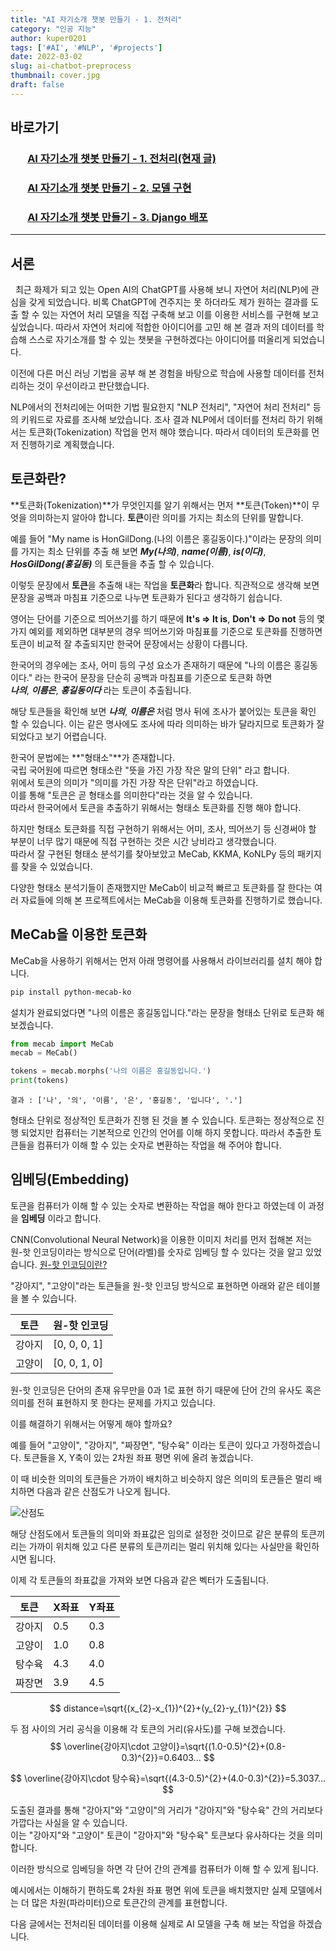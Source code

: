 ```yaml
---
title: "AI 자기소개 챗봇 만들기 - 1. 전처리"
category: "인공 지능"
author: kuper0201
tags: ['#AI', '#NLP', '#projects']
date: 2022-03-02
slug: ai-chatbot-preprocess
thumbnail: cover.jpg
draft: false
---
```



## 바로가기

### &nbsp; &nbsp; &nbsp; &nbsp;[AI 자기소개 챗봇 만들기 - 1. 전처리(현재 글)](#서론)
### &nbsp; &nbsp; &nbsp; &nbsp;[AI 자기소개 챗봇 만들기 - 2. 모델 구현]()
### &nbsp; &nbsp; &nbsp; &nbsp;[AI 자기소개 챗봇 만들기 - 3. Django 배포]()

---

## 서론

&nbsp;&nbsp;최근 화제가 되고 있는 Open AI의 ChatGPT를 사용해 보니 자연어 처리(NLP)에 관심을 갖게 되었습니다.
비록 ChatGPT에 견주지는 못 하더라도 제가 원하는 결과를 도출 할 수 있는 자연어 처리 모델을 직접 구축해 보고 이를 이용한 서비스를 구현해 보고 싶었습니다.
따라서 자연어 처리에 적합한 아이디어를 고민 해 본 결과 저의 데이터를 학습해 스스로 자기소개를 할 수 있는 챗봇을 구현하겠다는 아이디어를 떠올리게 되었습니다.

이전에 다른 머신 러닝 기법을 공부 해 본 경험을 바탕으로 학습에 사용할 데이터를 전처리하는 것이 우선이라고 판단했습니다.

NLP에서의 전처리에는 어떠한 기법 필요한지 "NLP 전처리", "자연어 처리 전처리" 등의 키워드로 자료를 조사해 보았습니다. 조사 결과 NLP에서 데이터를 전처리 하기 위해서는 토큰화(Tokenization) 작업을 먼저 해야 했습니다. 따라서 데이터의 토큰화를 먼저 진행하기로 계획했습니다.

## 토큰화란?

**토큰화(Tokenization)**가 무엇인지를 알기 위해서는 먼저 **토큰(Token)**이 무엇을 의미하는지 알아야 합니다.
**토큰**이란 의미를 가지는 최소의 단위를 말합니다.

예를 들어 "My name is HonGilDong.(나의 이름은 홍길동이다.)"이라는 문장의 의미를 가지는 최소 단위를 추출 해 보면 ***My(나의)***, ***name(이름)***, ***is(이다)***, ***HosGilDong(홍길동)*** 의 토큰들을 추출 할 수 있습니다.

이렇듯 문장에서 **토큰**을 추출해 내는 작업을 **토큰화**라 합니다.
직관적으로 생각해 보면 문장을 공백과 마침표 기준으로 나누면 토큰화가 된다고 생각하기 쉽습니다.

영어는 단어를 기준으로 띄어쓰기를 하기 때문에 **It's => It is**, **Don't => Do not** 등의 몇 가지 예외를 제외하면 대부분의 경우 띄어쓰기와 마침표를 기준으로 토큰화를 진행하면 토큰이 비교적 잘 추출되지만 한국어 문장에서는 상황이 다릅니다.

한국어의 경우에는 조사, 어미 등의 구성 요소가 존재하기 때문에 "나의 이름은 홍길동이다." 라는 한국어 문장을 단순히 공백과 마침표를 기준으로 토큰화 하면<br/>
***나의***, ***이름은***, ***홍길동이다*** 라는 토큰이 추출됩니다.

해당 토큰들을 확인해 보면 ***나의***, ***이름은*** 처럼 명사 뒤에 조사가 붙어있는 토큰을 확인 할 수 있습니다.
이는 같은 명사에도 조사에 따라 의미하는 바가 달라지므로 토큰화가 잘 되었다고 보기 어렵습니다.

한국어 문법에는 **"형태소"**가 존재합니다.<br/>
국립 국어원에 따르면 형태소란 "뜻을 가진 가장 작은 말의 단위" 라고 합니다.<br/>
위에서 토큰의 의미가 "의미를 가진 가장 작은 단위"라고 하였습니다.<br/>
이를 통해 "토큰은 곧 형태소를 의미한다"라는 것을 알 수 있습니다.<br/>
따라서 한국어에서 토큰을 추출하기 위해서는 형태소 토큰화를 진행 해야 합니다.

하지만 형태소 토큰화를 직접 구현하기 위해서는 어미, 조사, 띄어쓰기 등 신경써야 할 부분이 너무 많기 때문에 직접 구현하는 것은 시간 낭비라고 생각했습니다.<br/>
따라서 잘 구현된 형태소 분석기를 찾아보았고 MeCab, KKMA, KoNLPy 등의 패키지를 찾을 수 있었습니다.

다양한 형태소 분석기들이 존재했지만 MeCab이 비교적 빠르고 토큰화를 잘 한다는 여러 자료들에 의해 본 프로젝트에서는 MeCab을 이용해 토큰화를 진행하기로 했습니다.

## MeCab을 이용한 토큰화

MeCab을 사용하기 위해서는 먼저 아래 명령어를 사용해서 라이브러리를 설치 해야 합니다.

```bash
pip install python-mecab-ko
```

설치가 완료되었다면 "나의 이름은 홍길동입니다."라는 문장을 형태소 단위로 토큰화 해 보겠습니다.

```python
from mecab import MeCab
mecab = MeCab()

tokens = mecab.morphs('나의 이름은 홍길동입니다.')
print(tokens)
```

```
결과 : ['나', '의', '이름', '은', '홍길동', '입니다', '.']
```
형태소 단위로 정상적인 토큰화가 진행 된 것을 볼 수 있습니다.
토큰화는 정상적으로 진행 되었지만 컴퓨터는 기본적으로 인간의 언어를 이해 하지 못합니다.
따라서 추출한 토큰들을 컴퓨터가 이해 할 수 있는 숫자로 변환하는 작업을 해 주어야 합니다.

## 임베딩(Embedding)

토큰을 컴퓨터가 이해 할 수 있는 숫자로 변환하는 작업을 해야 한다고 하였는데 이 과정을 **임베딩** 이라고 합니다.

CNN(Convolutional Neural Network)을 이용한 이미지 처리를 먼저 접해본 저는 원-핫 인코딩이라는 방식으로 단어(라벨)를 숫자로 임베딩 할 수 있다는 것을 알고 있었습니다. [원-핫 인코딩이란?](#원핫인코딩)

"강아지", "고양이"라는 토큰들을 원-핫 인코딩 방식으로 표현하면 아래와 같은 테이블을 볼 수 있습니다.

| 토큰 | 원-핫 인코딩 |
|---|---|
| 강아지 | [0, 0, 0, 1] |
| 고양이 | [0, 0, 1, 0] |

원-핫 인코딩은 단어의 존재 유무만을 0과 1로 표현 하기 때문에 단어 간의 유사도 혹은 의미를 전혀 표현하지 못 한다는 문제를 가지고 있습니다.

이를 해결하기 위해서는 어떻게 해야 할까요?

예를 들어 "고양이", "강아지", "짜장면", "탕수육" 이라는 토큰이 있다고 가정하겠습니다.
토큰들을 X, Y축이 있는 2차원 좌표 평면 위에 올려 놓겠습니다.

이 때 비슷한 의미의 토큰들은 가까이 배치하고 비슷하지 않은 의미의 토큰들은 멀리 배치하면 다음과 같은 산점도가 나오게 됩니다.

![산점도](./images/Figure_1.png)

해당 산점도에서 토큰들의 의미와 좌표값은 임의로 설정한 것이므로 같은 분류의 토큰끼리는 가까이 위치해 있고 다른 분류의 토큰끼리는 멀리 위치해 있다는 사실만을 확인하시면 됩니다.

이제 각 토큰들의 좌표값을 가져와 보면 다음과 같은 벡터가 도출됩니다.

| 토큰 | X좌표 | Y좌표 |
|---|---|---|
| 강아지 | 0.5 | 0.3 |
| 고양이 | 1.0 | 0.8 |
| 탕수육 | 4.3 | 4.0 |
| 짜장면 | 3.9 | 4.5 |

$$
distance=\sqrt{(x_{2}-x_{1})^{2}+(y_{2}-y_{1})^{2}}
$$

두 점 사이의 거리 공식을 이용해 각 토큰의 거리(유사도)를 구해 보겠습니다.
$$
\overline{강아지\cdot 고양이}=\sqrt{(1.0-0.5)^{2}+(0.8-0.3)^{2}}=0.6403...
$$

$$
\overline{강아지\cdot 탕수육}=\sqrt{(4.3-0.5)^{2}+(4.0-0.3)^{2}}=5.3037...
$$

도출된 결과를 통해 "강아지"와 "고양이"의 거리가 "강아지"와 "탕수육" 간의 거리보다 가깝다는 사실을 알 수 있습니다.<br/>
이는 "강아지"와 "고양이" 토큰이 "강아지"와 "탕수육" 토큰보다 유사하다는 것을 의미합니다.

이러한 방식으로 임베딩을 하면 각 단어 간의 관계를 컴퓨터가 이해 할 수 있게 됩니다.

예시에서는 이해하기 편하도록 2차원 좌표 평면 위에 토큰을 배치했지만 실제 모델에서는 더 많은 차원(파라미터)으로 토큰간의 관계를 표현합니다.

다음 글에서는 전처리된 데이터를 이용해 실제로 AI 모델을 구축 해 보는 작업을 하겠습니다.